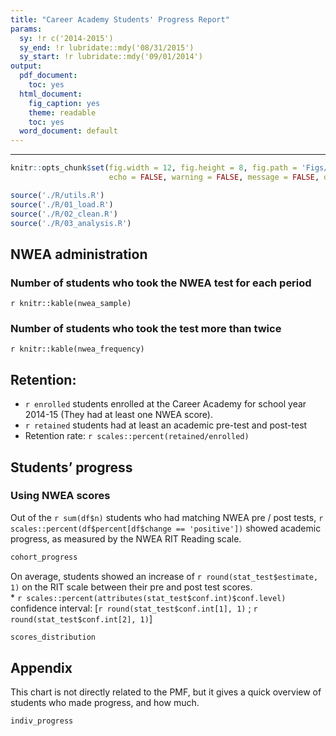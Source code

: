 ```yaml
---
title: "Career Academy Students' Progress Report"
params:
  sy: !r c('2014-2015')
  sy_end: !r lubridate::mdy('08/31/2015')
  sy_start: !r lubridate::mdy('09/01/2014')
output:
  pdf_document:
    toc: yes
  html_document:
    fig_caption: yes
    theme: readable
    toc: yes
  word_document: default
---
```


------

```r
knitr::opts_chunk$set(fig.width = 12, fig.height = 8, fig.path = 'Figs/',
                      echo = FALSE, warning = FALSE, message = FALSE, digits = 1)
```

```r
source('./R/utils.R')
source('./R/01_load.R')
source('./R/02_clean.R')
source('./R/03_analysis.R')
```

## NWEA administration
### Number of students who took the NWEA test for each period
`r knitr::kable(nwea_sample)`

### Number of students who took the test more than twice
`r knitr::kable(nwea_frequency)`

## Retention:
* `r enrolled` students enrolled at the Career Academy for school year 2014-15 (They had at least one NWEA score).
* `r retained` students had at least an academic pre-test and post-test
* Retention rate: `r scales::percent(retained/enrolled)`

## Students' progress
### Using NWEA scores
Out of the `r sum(df$n)` students who had matching NWEA pre / post tests, `r scales::percent(df$percent[df$change == 'positive'])` showed academic progress, as measured by the NWEA RIT Reading scale.

```r
cohort_progress
```

On average, students showed an increase of `r round(stat_test$estimate, 1)` on the RIT scale between their pre and post test scores.   
* `r scales::percent(attributes(stat_test$conf.int)$conf.level)` confidence interval: [`r round(stat_test$conf.int[1], 1)` ; `r round(stat_test$conf.int[2], 1)`]

```r
scores_distribution
```

## Appendix
This chart is not directly related to the PMF, but it gives a quick overview of students who made progress, and how much.
```r
indiv_progress
```




